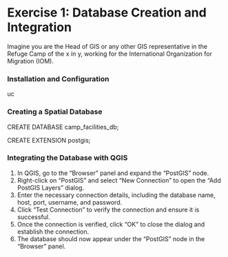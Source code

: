 # Exercise 1: Database Creation and Integration

Imagine you are the Head of GIS or any other GIS representative in the Refuge Camp of the x in y, working for the International Organization for Migration (IOM).

### Installation and Configuration

uc

### Creating a Spatial Database

::: code-box
CREATE DATABASE camp_facilities_db;
:::

::: code-box
CREATE EXTENSION postgis;
:::

### Integrating the Database with QGIS

1.  In QGIS, go to the "Browser" panel and expand the "PostGIS" node.
2.  Right-click on "PostGIS" and select "New Connection" to open the "Add PostGIS Layers" dialog.
3.  Enter the necessary connection details, including the database name, host, port, username, and password.
4.  Click "Test Connection" to verify the connection and ensure it is successful.
5.  Once the connection is verified, click "OK" to close the dialog and establish the connection.
6.  The database should now appear under the "PostGIS" node in the "Browser" panel.
